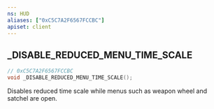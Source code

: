 ```yaml
---
ns: HUD
aliases: ["0xC5C7A2F6567FCCBC"]
apiset: client
---
```

## _DISABLE_REDUCED_MENU_TIME_SCALE

```c
// 0xC5C7A2F6567FCCBC
void _DISABLE_REDUCED_MENU_TIME_SCALE();
```

Disables reduced time scale while menus such as weapon wheel and satchel are open.